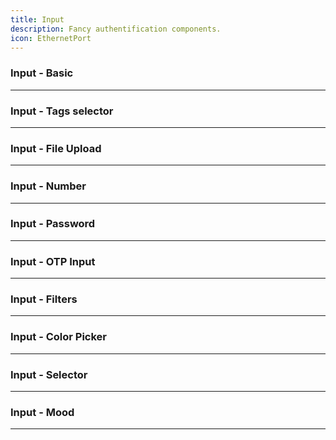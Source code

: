 ```yaml
---
title: Input
description: Fancy authentification components.
icon: EthernetPort
---
```


### Input - Basic


<Preview link="input/input-01">
    <Input_01 />
</Preview>

---

### Input - Tags selector


<Preview link="input/input-02">
    <Input_02 />
</Preview>

---

### Input - File Upload


<Preview link="input/input-03">
    <Input_03 />
</Preview>

---

### Input - Number


<Preview link="input/input-04">
    <Input_04 />
</Preview>

---

### Input - Password


<Preview link="input/input-05">
    <Input_05 />
</Preview>

---

### Input - OTP Input


<Preview link="input/input-06">
    <Input_06 />
</Preview>

---

### Input - Filters


<Preview link="input/input-07">
    <Input_07 />
</Preview>

---

### Input - Color Picker


<Preview link="input/input-08">
    <Input_08 />
</Preview>

---

### Input - Selector


<Preview link="input/input-09">
    <Input_09 />
</Preview>

---

### Input - Mood


<Preview link="input/input-10">
    <Input_10 />
</Preview>

---